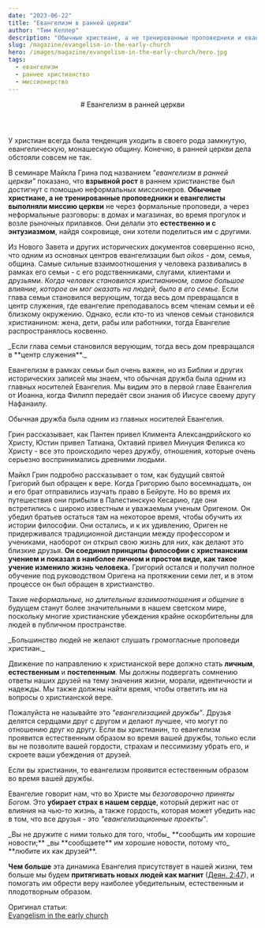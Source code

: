 ```yaml
---
date: "2023-06-22"
title: "Евангелизм в ранней церкви"
author: "Тим Келлер"
description: "Обычные христиане, а не тренированные проповедники и евангелисты выполняли миссию церкви."
slug: /magazine/evangelism-in-the-early-church
hero: /images/magazine/evangelism-in-the-early-church/hero.jpg
tags:
  - евангелизм
  - раннее христианство
  - миссионерство
---
```


<Header
  src="/images/magazine/evangelism-in-the-early-church/hero.jpg"
  date="2023-06-22"
  author="Тим Келлер"
>
  # Евангелизм в ранней церкви
</Header>

У христиан всегда была тенденция уходить в своего рода замкнутую, евангелическую, монашескую общину. Конечно, в ранней церкви дела обстояли совсем не так.

В семинаре Майкла Грина под названием _"евангелизм в ранней церкви"_ показано, что **взрывной рост** в раннем христианстве был достигнут с помощью неформальных миссионеров. **Обычные христиане, а не тренированные проповедники и евангелисты выполняли миссию церкви** не через формальные проповеди, а через неформальные разговоры: в домах и магазинах, во время прогулок и возле рыночных прилавков. Они делали это **естественно и с энтузиазмом**, найдя сокровище, они хотели поделиться им с другими.

Из Нового Завета и других исторических документов совершенно ясно, что одним из основных центров евангелизации был _oikos_ - дом, семья, община. Самые сильные взаимоотношения у человека развивались в рамках его семьи - с его родственниками, слугами, клиентами и друзьями. _Когда человек становился христианином, самое большое влияние, которое он мог оказать на людей, было в его семье._ Если глава семьи становился верующим, тогда весь дом превращался в центр служения, где евангелие преподавалось всем членам семьи и её близкому окружению. Однако, если кто-то из членов семьи становился христианином: жена, дети, рабы или работники, тогда Евангелие распространялось косвенно.

<ColoredTextBlock color="--accent-green">
_Если глава семьи становился верующим, тогда весь дом превращался в **центр служения**._
</ColoredTextBlock>

Евангелизм в рамках семьи был очень важен, но из Библии и других исторических записей мы знаем, что обычная дружба была одним из главных носителей Евангелия. Мы видим это в первой главе Евангелия от Иоанна, когда Филипп передаёт свои знания об Иисусе своему другу Нафанаилу.

<Thought>
  Обычная дружба была одним из <HighlightedTextBlock color="--accent-gray">главных</HighlightedTextBlock> носителей Евангелия.
</Thought>

Грин рассказывает, как Пантен привел Климента Александрийского ко Христу, Юстин привел Татиана, Октавий привел Минуция Феликса ко Христу - все это происходило через дружбу, отношения, которые очень серьезно воспринимались древними людьми.

Майкл Грин подробно рассказывает о том, как будущий святой Григорий был обращен к вере. Когда Григорию было восемнадцать, он и его брат отправились изучать право в Бейруте. Но во время их путешествия они прибыли в Палестинскую Кесарию, где они встретились с широко известным и уважаемым ученым Оригеном. Он убедил братьев остаться там на некоторое время, чтобы обучить их истории философии. Они остались, и к их удивлению, Ориген не придерживался традиционной дистанции между профессором и учениками, наоборот он открыл свою жизнь для них, как делают это близкие друзья. **Он соединил принципы философии с христианским учением и показал в наиболее личном и простом виде, как такое учение изменило жизнь человека.** Григорий остался и получил полное обучение под руководством Оригена на протяжении семи лет, и в этом процессе он был обращен в христианство.

Такие _неформальные, но длительные взаимоотношения и общение_ в будущем станут более значительными в нашем светском мире, поскольку многие христианские убеждения крайне оскорбительны для людей в публичном пространстве.

<ColoredTextBlock color="--accent-green">
  _Большинство людей не желают слушать громогласные проповеди христиан._
</ColoredTextBlock>

Движение по направлению к христианской вере должно стать **личным**, **естественным** и **постепенным**. Мы должны подвергать сомнению ответы наших друзей на тему значения жизни, морали, идентичности и надежды. Мы также должны найти время, чтобы ответить им на вопросы о христианской вере.

Пожалуйста не называйте это _"евангелизацией дружбы"_. Друзья делятся сердцами друг с другом и делают лучшее, что могут по отношению друг ко другу. Если вы христианин, то евангелизм проявится естественным образом во время вашей дружбы, только если вы не позволите вашей гордости, страхам и пессимизму убрать его, и скроете ваши убеждения от друзей.

<Thought>
Если вы христианин, то евангелизм проявится <HighlightedTextBlock color="--accent-gray">естественным образом</HighlightedTextBlock> во время вашей дружбы.
</Thought>

Евангелие говорит нам, что во Христе мы _безоговорочно приняты Богом_. Это **убирает страх в нашем сердце**, который держит нас от влияния на чью-то жизнь, а также гордость, которая может убедить нас в том, что все друзья - это _"евангелизационные проекты"_.

<ColoredTextBlock color="--accent-green">
_Вы не дружите с ними только для того, чтобы_ **сообщить им хорошие новости;** _вы **сообщаете** им хорошие новости, потому что_ **любите их как друзей**.
</ColoredTextBlock>

**Чем больше** эта динамика Евангелия присутствует в нашей жизни, тем больше мы будем **притягивать новых людей как магнит** ([Деян. 2:47](https://bible.by/nrt/44/2/)), и помогать им обрести веру наиболее убедительным, естественным и плодотворным образом.

Оригинал статьи:\
[Evangelism in the early church](https://mcusercontent.com/a03a982fbbfe3cacb8520b8d6/files/33a44cf5-7870-f8a1-06bf-b4af70842e74/Evangelism_Early_Church.pdf)

